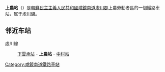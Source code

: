 {{unreferenced|time=2015-02-18T13:06:14+00:00}}
{{朝鮮半島車站資訊
|公司色 = blue
|文字色 = 
|站名 = 上農站
|圖片 = 
|pxl = 
|圖片說明 =
|前一站 = [[下雲承站|下雲承]]
|前一站距離 = 11.5
|後一站距離 = 6.7
|後一站 = [[中村站_(咸鏡南道)|中村]]
|所屬路線 = [[虛川線|虛川線]]
|距離 = 32.6
|起點站 = [[端川青年站|端川青年]]
|諺文 = 상농역
|朝鮮漢字 = 上農驛
|文觀部式 =
|馬-賴式 = Sangnong-yŏk
|副站名 = 
|車站編號 = 
|停站路線數 = 
|所屬公司 = [[朝鮮民主主義人民共和國鐵道省|朝鮮民主主義人民共和國鐵道省]]
|所在地 =[[咸鏡南道|咸鏡南道]][[虛川郡|虛川郡]]上農勞動者區
|車站構造 = 地面车站
|月台配置 = 
|啟用年月日 =
|廢站年月日 = 
|上下車人次 = 
|統計年度 = 
|轉車 = 
|備註 = 
|全寬備註 = 
}}

'''上農站'''（{{lang-ko|상농역}}）是[[朝鮮民主主義人民共和國|朝鮮民主主義人民共和國]][[咸鏡南道|咸鏡南道]][[虛川郡|虛川郡]]上農勞動者區的一個鐵路車站，属于[[虛川線|虛川線]]。

==邻近车站==
虛川線
:[[下雲承站|下雲承站]] - '''上農站''' - [[中村站_(咸鏡南道)|中村站]]

{{朝鲜铁路小作品}}

{{虛川線}}

[[Category:咸鏡南道鐵路車站|Category:咸鏡南道鐵路車站]]